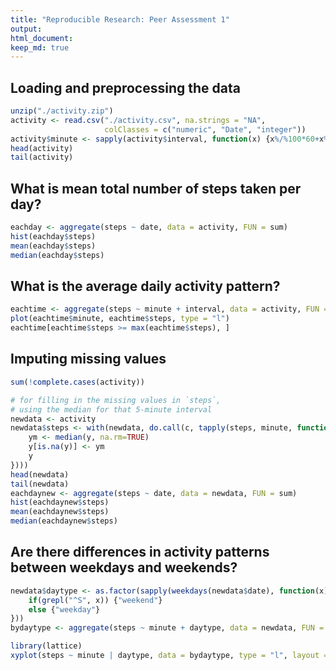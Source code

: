 ```yaml
---
title: "Reproducible Research: Peer Assessment 1"
output: 
html_document:
keep_md: true
---
```



## Loading and preprocessing the data
```r
unzip("./activity.zip")
activity <- read.csv("./activity.csv", na.strings = "NA", 
                     colClasses = c("numeric", "Date", "integer"))
activity$minute <- sapply(activity$interval, function(x) {x%/%100*60+x%%100})
head(activity)
tail(activity)
```



## What is mean total number of steps taken per day?
```r
eachday <- aggregate(steps ~ date, data = activity, FUN = sum)
hist(eachday$steps)
mean(eachday$steps)
median(eachday$steps)
```



## What is the average daily activity pattern?
```r
eachtime <- aggregate(steps ~ minute + interval, data = activity, FUN = mean)
plot(eachtime$minute, eachtime$steps, type = "l")
eachtime[eachtime$steps >= max(eachtime$steps), ]
```



## Imputing missing values
```r
sum(!complete.cases(activity))

# for filling in the missing values in `steps`, 
# using the median for that 5-minute interval
newdata <- activity
newdata$steps <- with(newdata, do.call(c, tapply(steps, minute, function(y) {
    ym <- median(y, na.rm=TRUE)
    y[is.na(y)] <- ym
    y
})))
head(newdata)
tail(newdata)
eachdaynew <- aggregate(steps ~ date, data = newdata, FUN = sum)
hist(eachdaynew$steps)
mean(eachdaynew$steps)
median(eachdaynew$steps)
```



## Are there differences in activity patterns between weekdays and weekends?
```r
newdata$daytype <- as.factor(sapply(weekdays(newdata$date), function(x) {
    if(grepl("^S", x)) {"weekend"}
    else {"weekday"}
}))
bydaytype <- aggregate(steps ~ minute + daytype, data = newdata, FUN = mean)

library(lattice)
xyplot(steps ~ minute | daytype, data = bydaytype, type = "l", layout = c(1, 2))
```
